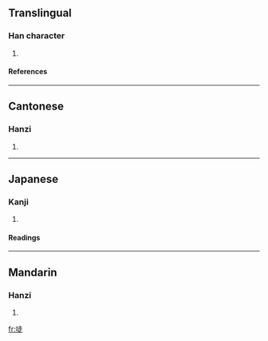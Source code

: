 ==Translingual==
===Han character===
{{Han char|rn=30|rad=口|as=07|sn=10|four=6408<sub>1</sub>|canj=口土卜人 (RGYO)}}
# {{defn|Han}}
====References====
{{Han ref|kx=0193.051|dkj=03745|hdz=10624.170|uh=5517|ud=21783|bh=D0F2|bd=53490}}
----
==Cantonese==
===Hanzi===
{{yue-hanzi|jyut=|y=dau2}}
# {{defn|Cantonese}}
----
==Japanese==
===Kanji===
{{ja-kanji|grade=|rs=口07}}
# {{defn|Japanese}} 
====Readings====
{{ja-readings|on=[[とう]] (tō)|kun=[[これ]] (kore), [[や]] (ya)}}
----
==Mandarin==
===Hanzi===
{{cmn-hanzi|pin=[[dōu]] (dou1)|wg=tou<sup>1</sup>}}
# {{defn|Mandarin}}

[[fr:唗]]